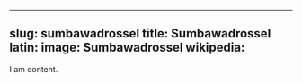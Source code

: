 
---
slug: sumbawadrossel
title: Sumbawadrossel
latin:
image: Sumbawadrossel
wikipedia: 
---

I am content.
